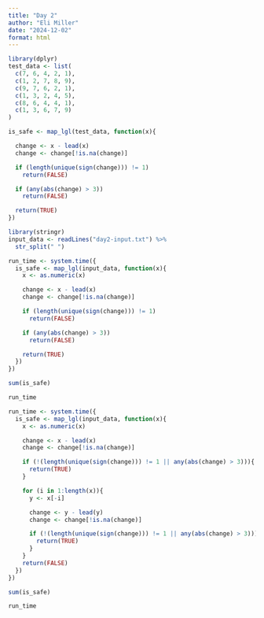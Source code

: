 ```yaml
---
title: "Day 2"
author: "Eli Miller"
date: "2024-12-02"
format: html
---
```



```r
library(dplyr)
test_data <- list(
  c(7, 6, 4, 2, 1),
  c(1, 2, 7, 8, 9),
  c(9, 7, 6, 2, 1),
  c(1, 3, 2, 4, 5),
  c(8, 6, 4, 4, 1),
  c(1, 3, 6, 7, 9)
)

is_safe <- map_lgl(test_data, function(x){

  change <- x - lead(x)
  change <- change[!is.na(change)]

  if (length(unique(sign(change))) != 1)
    return(FALSE)

  if (any(abs(change) > 3))
    return(FALSE)

  return(TRUE)
})
```

```r
library(stringr)
input_data <- readLines("day2-input.txt") %>%
  str_split(" ")

run_time <- system.time({
  is_safe <- map_lgl(input_data, function(x){
    x <- as.numeric(x)

    change <- x - lead(x)
    change <- change[!is.na(change)]

    if (length(unique(sign(change))) != 1)
      return(FALSE)

    if (any(abs(change) > 3))
      return(FALSE)

    return(TRUE)
  })
})

sum(is_safe)

run_time
```

```r

run_time <- system.time({
  is_safe <- map_lgl(input_data, function(x){
    x <- as.numeric(x)

    change <- x - lead(x)
    change <- change[!is.na(change)]

    if (!(length(unique(sign(change))) != 1 || any(abs(change) > 3))){
      return(TRUE)
    }

    for (i in 1:length(x)){
      y <- x[-i]

      change <- y - lead(y)
      change <- change[!is.na(change)]

      if (!(length(unique(sign(change))) != 1 || any(abs(change) > 3))){
        return(TRUE)
      }
    }
    return(FALSE)
  })
})

sum(is_safe)

run_time

```
